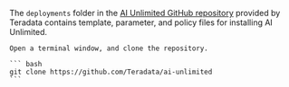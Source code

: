 

The `deployments` folder in the [AI Unlimited GitHub repository](https://github.com/Teradata/ai-unlimited) provided by Teradata contains template, parameter, and policy files for installing AI Unlimited.

	Open a terminal window, and clone the repository.

    ``` bash
    git clone https://github.com/Teradata/ai-unlimited
	```


